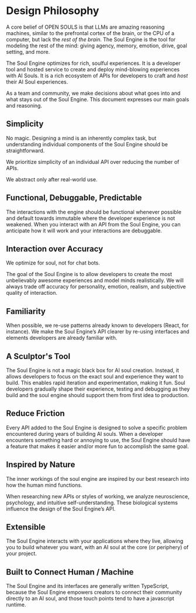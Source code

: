 # Design Philosophy

A core belief of OPEN SOULS is that LLMs are amazing reasoning machines, similar to the prefrontal cortex of the brain, or the CPU of a computer, but lack the _rest of the brain_. The Soul Engine is the tool for modeling the rest of the mind: giving agency, memory, emotion, drive, goal setting, and more.

The Soul Engine optimizes for rich, soulful experiences. It is a developer tool and hosted service to create and deploy mind-blowing experiences with AI Souls.  It is a rich ecosystem of APIs for developers to craft and _host_ their AI Soul experiences.

As a team and community, we make decisions about what goes into and what stays out of the Soul Engine. This document expresses our main goals and reasoning.

## Simplicity

No magic. Designing a mind is an inherently complex task, but understanding individual components of the Soul Engine should be straightforward.

We prioritize simplicity of an individual API over reducing the number of APIs.

We abstract only after real-world use.

## Functional, Debuggable, Predictable

The interactions with the engine should be functional whenever possible and default towards immutable where the developer experience is not weakened. When you interact with an API from the Soul Engine, you can anticipate how it will work and your interactions are debuggable.

## Interaction over Accuracy

We optimize for soul, not for chat bots.

The goal of the Soul Engine is to allow developers to create the most unbelievably awesome experiences and model minds realistically. We will always trade off accuracy for personality, emotion, realism, and subjective quality of interaction.

## Familiarity

When possible, we re-use patterns already known to developers (React, for instance). We make the Soul Engine’s API clearer by re-using interfaces and elements developers are already familiar with.

## A Sculptor's Tool

The Soul Engine is not a magic black box for AI soul creation. Instead, it allows developers to focus on the exact soul and experience they want to build. This enables rapid iteration and experimentation, making it fun. Soul developers gradually shape their experience, testing and debugging as they build and the soul engine should support them from first idea to production.

## Reduce Friction

Every API added to the Soul Engine is designed to solve a specific problem encountered during years of building AI souls. When a developer encounters something hard or annoying to use, the Soul Engine should have a feature that makes it easier and/or more fun to accomplish the same goal.

## Inspired by Nature

The inner workings of the soul engine are inspired by our best research into how the human mind functions.

When researching new APIs or styles of working, we analyze neuroscience, psychology, and intuitive self-understanding. These biological systems influence the design of the Soul Engine’s API.

## Extensible

The Soul Engine interacts with your applications where they live, allowing you to build whatever you want, with an AI soul at the core (or periphery) of your project.

## Built to Connect Human / Machine

The Soul Engine and its interfaces are generally written TypeScript, because the Soul Engine empowers creators to connect their community directly to an AI soul, and those touch points tend to have a javascript runtime.
